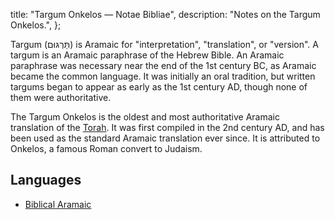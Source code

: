   title: "Targum Onkelos — Notae Bibliae",
  description: "Notes on the Targum Onkelos.",
};

<Initial text="Targum Onkelos" />

Targum (תַּרְגּוּם) is Aramaic for "interpretation", "translation", or "version". A targum is an Aramaic paraphrase of the Hebrew Bible. An Aramaic paraphrase was necessary near the end of the 1st century BC, as Aramaic became the common language. It was initially an oral tradition, but written targums began to appear as early as the 1st century AD, though none of them were authoritative.

The Targum Onkelos is the oldest and most authoritative Aramaic translation of the [Torah](/bible/old-testament/jewish-order/torah). It was first compiled in the 2nd century AD, and has been used as the standard Aramaic translation ever since. It is attributed to Onkelos, a famous Roman convert to Judaism.

## Languages

* [Biblical Aramaic](/bible/languages/biblical-aramaic)
